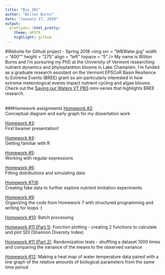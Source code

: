 ```yaml
---
title: "Bio 381"
author: "Wilton Burns"
date: "January 17, 2018"
output: 
  prettydoc::html_pretty:
    theme: HPSTR
    highlight: github
---
```


#Website for Github project - Spring 2018
<img src = "WBWater.jpg" width = "400"" height = "275" align = "left" hspace = "5" />     My name is Wilton Burns and I'm pursuring my PhD at the University of Vermont researching nutrient dynamics and phytoplankton blooms in Lake Champlain. I'm funded as a graduate research assistant on the Vermont EPSCoR Basin Resilience to Extreme Events (BREE) grant so am particularly interested in how extreme meterological events impact nutrient cycling and algae blooms. 
Check out the [Saving our Waters VT PBS](https://www.vermontpbs.org/water/) mini-series that highlights BREE research.   
<br/>

###Homework assignments 
[Homework #2](Homework02.html):    
Conceptual diagram and early graph for my dissertation work
<br/>

[Homework #3](test.pdf):    
First beamer presentation!
<br/>

[Homework #4](Homework04.html):    
Getting familiar with R
<br/> 

[Homework #5](Homework5Typ.html):   
Working with regular expressions
<br/>

[Homework #6](Homework06.html):    
Fitting distributions and simulating data
<br/>

[Homework #7/8](Homework07.html):     
Creating fake data to further explore nutrient limitation experiments
<br/>

[Homework #9](Homework09.html):     
Organizing the code from Homework 7 with structured programming and writing for loops :) 
<br/>

[Homework #10](Homework10.html):
Batch processing 
<br/>

[Homework #11 (Part 1)](Homework11_1.html):
Function plotting - creating 2 functions to calculate and plot SDI (Shannon Diversity Index)
<br/>

[Homework #11 (Part 2)](Homework11_2.html):
Randomization tests - shuffling a dataset 1000 times and comparing the variance of the means to the observed variance
<br/>

[Homework #12](Homework12.html):
Making a heat map of water temperature data paired with a line graph of the relative amounts of biological parameters from the same time period
<br/>

